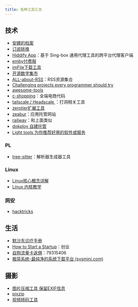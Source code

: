 ```yaml
---
title: 各种工具汇总
---
```

## 技术
- [安娜的档案](https://zh.annas-archive.org/)
- [订阅转换](https://acl4ssr-sub.github.io/)
- [Hiddify App](https://github.com/hiddify/hiddify-next/blob/main/README_cn.md)：基于 Sing-box 通用代理工具的跨平台代理客户端
- [emby付费服](http://wiki.misakaf.org/#/%E5%BC%80%E5%A7%8B%E4%BD%BF%E7%94%A8/1)
- [imFile下载工具](https://github.com/imfile-io/imfile-desktop/blob/master/README-CN.md)
- [开源数字集市](https://osdmp.com/index.php)
- [ALL-about-RSS](https://github.com/AboutRSS/ALL-about-RSS?tab=readme-ov-file#self-hosted-readers)：RSS资源集合
- [Challenging projects every programmer should try](https://austinhenley.com/blog/challengingprojects.html)
- [awesome-tools](https://github.com/sunlei/awesome-tools)
- [c-shopping](https://github.com/huanghanzhilian/c-shopping)：全端电商代码
- [tailscale / Headscale ](https://tailscale.com/)：打洞相关工具
- [zerotier扩展工具](https://icloudnative.io/posts/configure-a-mesh-network-with-netmaker/)
- [zeabur](https://zeabur.com/pricing)：应用托管网站
- [railway](https://railway.app/)：和上面类似
- [dokploy 自建托管](https://docs.dokploy.com/get-started/introduction)
- [Light tools 为你推荐好用的软件或服务](https://app.lighttools.net/)

### PL
- [tree-sitter](https://tree-sitter.github.io/tree-sitter/)：解析器生成器工具
### Linux
- [Linux核心概念详解](https://s3.shizhz.me/)
- [Linux 内核教学](https://linux-kernel-labs-zh.xyz/)

### 网安
- [hacktricks](https://book.hacktricks.xyz/v/cn)

## 生活
- [默沙东诊疗手册](https://www.msdmanuals.cn/home)
- [How to Start a Startup](https://startupclass.samaltman.com/)：创业
- [自购流量卡返佣](https://haoka.lot-ml.com/login.html)：79315406
- [极简系统-最纯净的系统下载平台 (sysmini.com)](https://www.sysmini.com/)

## 摄影
- [图片压缩工具 保留EXIF信息](https://github.com/meowtec/Imagine)
- [pixzip](https://github.com/richhost/pixzip)
- [视频转码工具](https://handbrake.fr/)